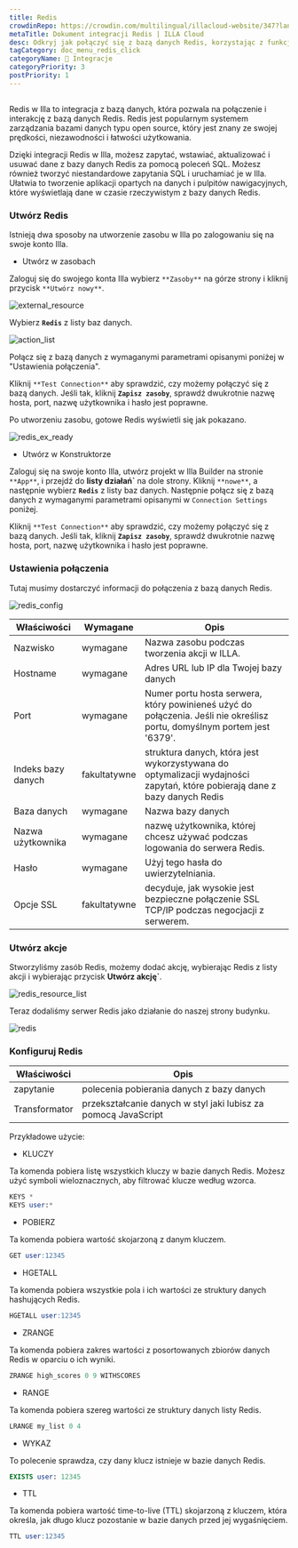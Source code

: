 ```yaml
---
title: Redis
crowdinRepo: https://crowdin.com/multilingual/illacloud-website/347?languages=pl&filter=basic&value=0
metaTitle: Dokument integracji Redis | ILLA Cloud
desc: Odkryj jak połączyć się z bazą danych Redis, korzystając z funkcji integracji bazy danych ILLA Cloud. Zobacz ten poradnik, aby uzyskać więcej informacji.
tagCategory: doc_menu_redis_click
categoryName: 🔨 Integracje
categoryPriority: 3
postPriority: 1
---
```


## <h2 hidden>Co to jest Redis?</h2>

Redis w Illa to integracja z bazą danych, która pozwala na połączenie i interakcję z bazą danych Redis. Redis jest popularnym systemem zarządzania bazami danych typu open source, który jest znany ze swojej prędkości, niezawodności i łatwości użytkowania.

Dzięki integracji Redis w Illa, możesz zapytać, wstawiać, aktualizować i usuwać dane z bazy danych Redis za pomocą poleceń SQL. Możesz również tworzyć niestandardowe zapytania SQL i uruchamiać je w Illa. Ułatwia to tworzenie aplikacji opartych na danych i pulpitów nawigacyjnych, które wyświetlają dane w czasie rzeczywistym z bazy danych Redis.

### Utwórz Redis

Istnieją dwa sposoby na utworzenie zasobu w Illa po zalogowaniu się na swoje konto Illa.

-   Utwórz w zasobach

Zaloguj się do swojego konta Illa wybierz `**Zasoby**` na górze strony i kliknij przycisk `**Utwórz nowy**`.

![external_resource](https://cdn.illacloud.com/official-website/img/docs/external_resource.png)

Wybierz **`Redis`** z listy baz danych.

![action_list](https://cdn.illacloud.com/official-website/img/docs/action_list.png)

Połącz się z bazą danych z wymaganymi parametrami opisanymi poniżej w "Ustawienia połączenia".

Kliknij `**Test Connection**` aby sprawdzić, czy możemy połączyć się z bazą danych. Jeśli tak, kliknij **`Zapisz zasoby`**, sprawdź dwukrotnie nazwę hosta, port, nazwę użytkownika i hasło jest poprawne.

Po utworzeniu zasobu, gotowe Redis wyświetli się jak pokazano.

![redis_ex_ready](https://cdn.illacloud.com/official-website/img/docs/redis_ex_ready.png)

-   Utwórz w Konstruktorze

Zaloguj się na swoje konto Illa, utwórz projekt w Illa Builder na stronie `**App**`, i przejdź do **listy działań\`** na dole strony. Kliknij `**nowe**`, a następnie wybierz **`Redis`** z listy baz danych. Następnie połącz się z bazą danych z wymaganymi parametrami opisanymi w `Connection Settings` poniżej.

Kliknij `**Test Connection**` aby sprawdzić, czy możemy połączyć się z bazą danych. Jeśli tak, kliknij **`Zapisz zasoby`**, sprawdź dwukrotnie nazwę hosta, port, nazwę użytkownika i hasło jest poprawne.

### Ustawienia połączenia

Tutaj musimy dostarczyć informacji do połączenia z bazą danych Redis.

![redis_config](https://cdn.illacloud.com/official-website/img/docs/redis_config.png)

| Właściwości             | Wymagane     | Opis                                                                                                                               |
| ----------------------- | ------------ | ---------------------------------------------------------------------------------------------------------------------------------- |
| Nazwisko                | wymagane     | Nazwa zasobu podczas tworzenia akcji w ILLA.                                                                                       |
| Hostname                | wymagane     | Adres URL lub IP dla Twojej bazy danych                                                                                            |
| Port                    | wymagane     | Numer portu hosta serwera, który powinieneś użyć do połączenia. Jeśli nie określisz portu, domyślnym portem jest '6379'.           |
| Indeks bazy danych      | fakultatywne | struktura danych, która jest wykorzystywana do optymalizacji wydajności zapytań, które pobierają dane z bazy danych Redis          |
| Baza danych             | wymagane     | Nazwa bazy danych                                                                                                                  |
| Nazwa użytkownika       | wymagane     | nazwę użytkownika, której chcesz używać podczas logowania do serwera Redis.                                                        |
| Hasło                   | wymagane     | Użyj tego hasła do uwierzytelniania.                                                                                               |
| Opcje SSL               | fakultatywne | decyduje, jak wysokie jest bezpieczne połączenie SSL TCP/IP podczas negocjacji z serwerem.                                         |

### Utwórz akcje

Stworzyliśmy zasób Redis, możemy dodać akcję, wybierając Redis z listy akcji i wybierając przycisk **Utwórz akcję\`**.

![redis_resource_list](https://cdn.illacloud.com/official-website/img/docs/redis_resource_list.png)

Teraz dodaliśmy serwer Redis jako działanie do naszej strony budynku.

![redis](https://cdn.illacloud.com/official-website/img/docs/redis.png)

### Konfiguruj Redis

| Właściwości     | Opis                                                           |
| --------------- | -------------------------------------------------------------- |
| zapytanie       | polecenia pobierania danych z bazy danych                      |
| Transformator   | przekształcanie danych w styl jaki lubisz za pomocą JavaScript |

Przykładowe użycie:

-   KLUCZY

Ta komenda pobiera listę wszystkich kluczy w bazie danych Redis. Możesz użyć symboli wieloznacznych, aby filtrować klucze według wzorca.

```sql
KEYS *
KEYS user:*
```

-   POBIERZ

Ta komenda pobiera wartość skojarzoną z danym kluczem.

```sql
GET user:12345
```

-   HGETALL

Ta komenda pobiera wszystkie pola i ich wartości ze struktury danych hashujących Redis.

```sql
HGETALL user:12345
```

-   ZRANGE

Ta komenda pobiera zakres wartości z posortowanych zbiorów danych Redis w oparciu o ich wyniki.

```sql
ZRANGE high_scores 0 9 WITHSCORES
```

-   RANGE

Ta komenda pobiera szereg wartości ze struktury danych listy Redis.

```sql
LRANGE my_list 0 4
```

-   WYKAZ

To polecenie sprawdza, czy dany klucz istnieje w bazie danych Redis.

```sql
EXISTS user: 12345
```

-   TTL

Ta komenda pobiera wartość time-to-live (TTL) skojarzoną z kluczem, która określa, jak długo klucz pozostanie w bazie danych przed jej wygaśnięciem.

```sql
TTL user:12345
```
